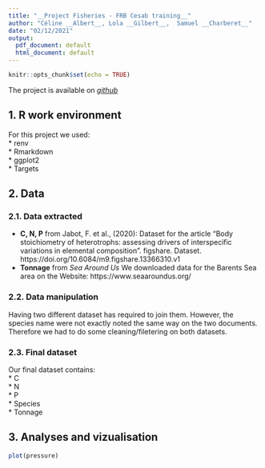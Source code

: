 ```yaml
---
title: "__Project Fisheries - FRB Cesab training__"
author: "Céline __Albert__, Lola __Gilbert__,  Samuel __Charberet__"
date: "02/12/2021"
output:
  pdf_document: default
  html_document: default
---
```


```r
knitr::opts_chunk$set(echo = TRUE)
```

The project is available on _[github](https://github.com/samuelcharberet/project.frb.fisheries)_

## 1. R work environment
For this project we used:  
* renv  
* Rmarkdown  
* ggplot2  
* Targets  

## 2. Data
### 2.1. Data extracted  

* __C, N, P__ from Jabot, F. et al., (2020): Dataset for the article "Body stoichiometry of heterotrophs: assessing drivers of interspecific variations in elemental composition". figshare. Dataset. https://doi.org/10.6084/m9.figshare.13366310.v1  
* __Tonnage__ from _Sea Around Us_ We downloaded data for the Barents Sea area on the Website:  https://www.seaaroundus.org/

### 2.2. Data manipulation  
Having two different dataset has required to join them. However, the species name were not exactly noted the same way on the two documents. Therefore we had to do some cleaning/filetering on both datasets. 


### 2.3. Final dataset  
Our final dataset contains:  
* C  
* N  
* P  
* Species  
* Tonnage  


## 3. Analyses and vizualisation


```r
plot(pressure)
```

